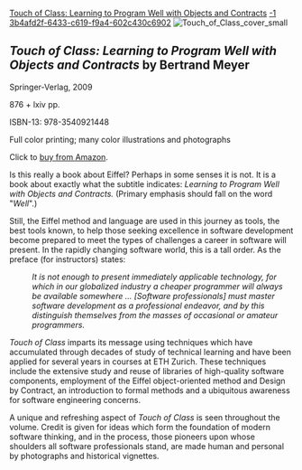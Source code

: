[[Property:title|Touch of Class: Learning to Program Well with Objects and Contracts]]
[[Property:weight|-1]]
[[Property:uuid|3b4afd2f-6433-c619-f9a4-602c430c6902]]
[[Image:Touch of Class cover small]]



=='''''Touch of Class: Learning to Program Well with Objects and Contracts''''' by Bertrand Meyer==

Springer-Verlag, 2009

876 + lxiv pp.

<nowiki>ISBN-13: 978-3540921448 </nowiki>

Full color printing; many color illustrations and photographs


Click to [http://www.amazon.com/Touch-Class-Learning-Program-Contracts/dp/3540921443 buy from Amazon].


Is this really a book about Eiffel? Perhaps in some senses it is not. It is a book about exactly what the subtitle indicates: ''Learning to Program Well with Objects and Contracts.'' (Primary emphasis should fall on the word "''Well''".) 

Still, the Eiffel method and language are used in this journey as tools, the best tools known, to help those seeking excellence in software development become prepared to meet the types of challenges a career in software will present.  In the rapidly changing software world, this is a tall order. As the preface (for instructors) states: 

:'' It is not enough to present immediately applicable technology, for which in our globalized industry a cheaper programmer will always be available somewhere ... [Software professionals] must master software development as a professional endeavor, and by this distinguish themselves from the masses of occasional or amateur programmers.''


''Touch of Class'' imparts its message using techniques which have accumulated through decades of study of technical learning and have been applied for several years in courses at ETH Zurich. These techniques include the extensive study and reuse of libraries of high-quality software components, employment of the Eiffel object-oriented method and Design by Contract, an introduction to formal methods and a ubiquitous awareness for software engineering concerns. 

A unique and refreshing aspect of ''Touch of Class'' is seen throughout the volume. Credit is given for ideas which form the foundation of modern software thinking, and in the process, those pioneers upon whose shoulders all software professionals stand, are made human and personal by photographs and historical vignettes. 




